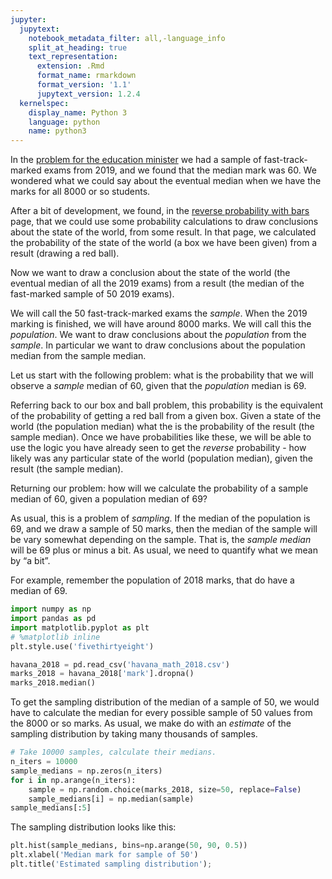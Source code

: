 ```yaml
---
jupyter:
  jupytext:
    notebook_metadata_filter: all,-language_info
    split_at_heading: true
    text_representation:
      extension: .Rmd
      format_name: rmarkdown
      format_version: '1.1'
      jupytext_version: 1.2.4
  kernelspec:
    display_name: Python 3
    language: python
    name: python3
---
```


In the [problem for the education minister]({{ site.baseurl
}}/chapters/10/havana_math) we had a sample of fast-track-marked exams from
2019, and we found that the median mark was 60.  We wondered what we could say
about the eventual median when we have the marks for all 8000 or so students.

After a bit of development, we found, in the [reverse probability with
bars]({{ site.baseurl }}/chapters/10/bayes_bars) page, that we could use some
probability calculations to draw conclusions about the state of the world, from some result.  In that page, we calculated the probability of the state of the world (a box we have been given) from a result (drawing a red ball).

Now we want to draw a conclusion about the state of the world (the eventual median of all the 2019 exams) from a result (the median of the fast-marked sample of 50 2019 exams).

We will call the 50 fast-track-marked exams the *sample*.  When the 2019
marking is finished, we will have around 8000 marks.  We will call this the
*population*.  We want to draw conclusions about the *population* from the
*sample*.   In particular we want to draw conclusions about the population
median from the sample median.

Let us start with the following problem:  what is the probability that we will
observe a *sample* median of 60, given that the *population* median is 69.

Referring back to our box and ball problem, this probability is the equivalent
of the probability of getting a red ball from a given box.  Given a state of
the world (the population median) what the is the probability of the result
(the sample median).  Once we have probabilities like these, we will be able
to use the logic you have already seen to get the *reverse* probability - how
likely was any particular state of the world (population median), given the
result (the sample median).

Returning our problem: how will we calculate the probability of a sample median of 60, given a population median of 69?

As usual, this is a problem of *sampling*.  If the median of the population is
69, and we draw a sample of 50 marks, then the median of the sample will be
vary somewhat depending on the sample. That is, the *sample median* will be 69
plus or minus a bit.  As usual, we need to quantify what we mean by "a bit".


For example, remember the population of 2018 marks, that do have a median of 69.

```python
import numpy as np
import pandas as pd
import matplotlib.pyplot as plt
# %matplotlib inline
plt.style.use('fivethirtyeight')
```

```python
havana_2018 = pd.read_csv('havana_math_2018.csv')
marks_2018 = havana_2018['mark'].dropna()
marks_2018.median()
```

To get the sampling distribution of the median of a sample of 50, we would have to calculate the median for every possible sample of 50 values from the 8000 or so marks.  As usual, we make do with an *estimate* of the sampling distribution by taking many thousands of samples.

```python
# Take 10000 samples, calculate their medians.
n_iters = 10000
sample_medians = np.zeros(n_iters)
for i in np.arange(n_iters):
    sample = np.random.choice(marks_2018, size=50, replace=False)
    sample_medians[i] = np.median(sample)
sample_medians[:5]
```

The sampling distribution looks like this:

```python
plt.hist(sample_medians, bins=np.arange(50, 90, 0.5))
plt.xlabel('Median mark for sample of 50')
plt.title('Estimated sampling distribution');
```

```python

```
